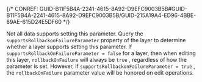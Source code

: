 

{/* CONREF: GUID-B11F5B4A-2241-4615-8A92-D9EFC9003B5B#GUID-B11F5B4A-2241-4615-8A92-D9EFC9003B5B/GUID-215A19A4-ED96-4BBE-89AE-615D24E5DF60  */}

Not all data supports setting this parameter. Query the `supportsRollbackonFailureParameter`  property of the layer to determine whether a layer supports setting this parameter. If `supportsRollbackOnFailureParameter = false`  for a layer, then when editing this layer, `rollbackOnFailure`  will always be `true` , regardless of how the parameter is set. However, if `supportsRollbackonFailureParameter = true` , the `rollbackOnFailure`  parameter value will be honored on edit operations. 
